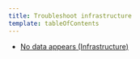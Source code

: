 ```yaml
---
title: Troubleshoot infrastructure
template: tableOfContents
---
```


* [No data appears (Infrastructure)](/docs/infrastructure/infrastructure-troubleshooting/troubleshoot-infrastructure/no-data-appears-infrastructure)
